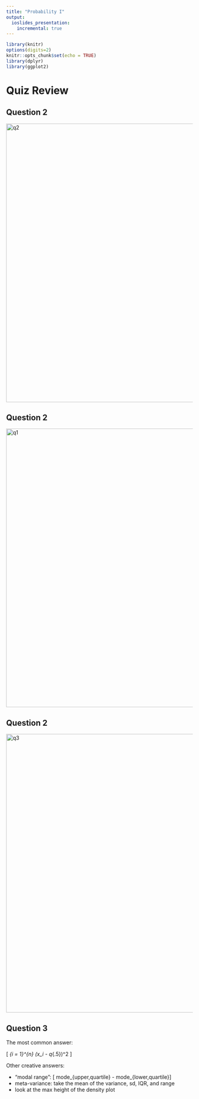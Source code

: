 ```yaml
---
title: "Probability I"
output:
  ioslides_presentation:
    incremental: true
---
```


```r
library(knitr)
options(digits=2)
knitr::opts_chunk$set(echo = TRUE)
library(dplyr)
library(ggplot2)
```

# Quiz Review


## Question 2

<img src="../figs/q2.png" alt="q2" width="750">


## Question 2

<img src="../figs/q1.png" alt="q1" width="750">


## Question 2

<img src="../figs/q3.png" alt="q3" width="750">


## Question 3 {.build}

The most common answer:

\[ \frac{1}{n} \sum_{i = 1}^{n} (x_i - q_{.5})^2 \]


Other creative answers:

- "modal range": \[ mode_{upper\,quartile} - mode_{lower\,quartile}\]
- meta-variance: take the mean of the variance, sd, IQR, and range
- look at the max height of the density plot
